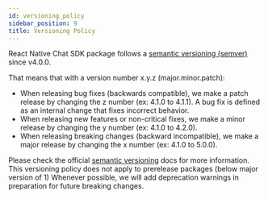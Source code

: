 ```yaml
---
id: versioning_policy
sidebar_position: 9
title: Versioning Policy
---
```


React Native Chat SDK package follows a [semantic versioning (semver)](https://semver.org/) since v4.0.0.

That means that with a version number x.y.z (major.minor.patch):

- When releasing bug fixes (backwards compatible), we make a patch release by changing the z number (ex: 4.1.0 to 4.1.1). A bug fix is defined as an internal change that fixes incorrect behavior.
- When releasing new features or non-critical fixes, we make a minor release by changing the y number (ex: 4.1.0 to 4.2.0).
- When releasing breaking changes (backward incompatible), we make a major release by changing the x number (ex: 4.1.0 to 5.0.0).

Please check the official [semantic versioning](https://semver.org/#summary) docs for more information. This versioning policy does not apply to prerelease packages (below major version of 1)
Whenever possible, we will add deprecation warnings in preparation for future breaking changes.
